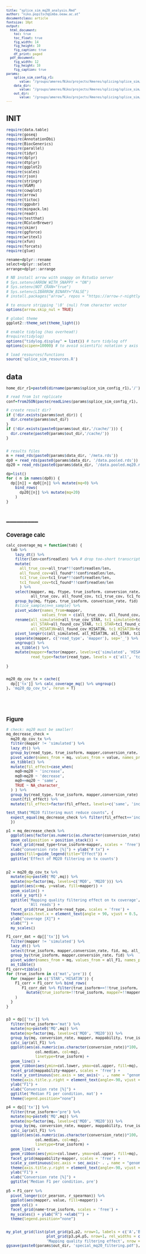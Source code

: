 ```yaml
---
title: "splice_sim_mq20_analysis.Rmd"
author: "niko.popitsch@imba.oeaw.ac.at"
documentclass: article
fontsize: 10pt
output:
  html_document:
    toc: true
    toc_float: true
    fig_width: 14
    fig_height: 10
    fig_caption: true
    df_print: paged
  pdf_document:
    fig_width: 12
    fig_height: 10
    fig_caption: true
params:
    splice_sim_config_r1:
       value: "/groups/ameres/Niko/projects/Ameres/splicing/splice_sim/testruns/big4_slamseq_nf_kss/splice_sim.config.json"
    data_dir:
       value: "/groups/ameres/Niko/projects/Ameres/splicing/splice_sim/splice_sim_paper/replicate_data_kss/"
    out_dir:
       value: "/groups/ameres/Niko/projects/Ameres/splicing/splice_sim/splice_sim_paper/analysis_kss/"
---
```

<style type="text/css">
body, td {
   font-size: 10px;
}
code.r{
  font-size: 10px;
}
pre {
  font-size: 10px
}
div.blue pre { background-color:lightblue; }
div.blue pre.r { background-color:blue; }
</style>

<!--
rmarkdown::render('splice_sim_paper.Rmd', 'html_document')
-->

# INIT

```r
require(data.table)
require(goseq)
require(AnnotationDbi)
require(BiocGenerics)
require(parallel)
require(tidyr)
require(dplyr)
require(dtplyr)
require(ggplot2)
require(scales)
require(rjson)
require(stringr)
require(VGAM)
require(cowplot)
require(arrow)
require(tictoc)
require(ggpubr)
require(minpack.lm)
require(readr)
require(testthat)
require(RColorBrewer)
require(skimr)
require(ggforce)
require(writexl)
require(xfun)
require(forcats)
require(glue)

rename=dplyr::rename
select=dplyr::select
arrange=dplyr::arrange

# NB install arrow with snappy on Rstudio server
# Sys.setenv(ARROW_WITH_SNAPPY = "ON")
# Sys.setenv(NOT_CRAN="true")
# Sys.setenv(LIBARROW_BINARY="FALSE")
# install.packages("arrow", repos = "https://arrow-r-nightly.s3.amazonaws.com")

# to ensure stripping '\0' (nul) from character vector
options(arrow.skip_nul = TRUE)

# global theme
ggplot2::theme_set(theme_light())

# enable tidylog (has overhead!)
#require(tidylog)
options("tidylog.display" = list()) # turn tidylog off
options(scipen=10000) # to avoid scientific notation y axis 

# load resources/functions
source('splice_sim_resources.R')
```


# data

```r

home_dir_r1=paste0(dirname(params$splice_sim_config_r1),'/')

# read from 1st replicate
conf=fromJSON(paste(readLines(params$splice_sim_config_r1), collapse=""))

# create result dir?
if (!dir.exists(params$out_dir)) {
  dir.create(params$out_dir)
} 
if (!dir.exists(paste0(params$out_dir,'/cache/'))) {
  dir.create(paste0(params$out_dir,'/cache/'))
} 


# results files
m = read_rds(paste0(params$data_dir, '/meta.rds'))
dp0 = read_rds(paste0(params$data_dir, '/data.pooled.rds'))
dp20 = read_rds(paste0(params$data_dir, '/data.pooled.mq20.rds'))

dp=list()
for ( n in names(dp0)) {
  dp[[n]] = dp0[[n]] %>% mutate(mq=0) %>% 
    bind_rows(
      dp20[[n]] %>% mutate(mq=20)
    )
}

```


# _________
## Coverage calc

```r
calc_coverage_mq = function(tab) {
  tab %>% 
    lazy_dt() %>% 
    filter(len>conf$readlen) %>% # drop too-short transcripts that cannot get simulated reads
    mutate(
      all_true_cov=all_true*!!conf$readlen/len,
      all_found_cov=all_found*!!conf$readlen/len,
      tc1_true_cov=tc1_true*!!conf$readlen/len,
      tc1_found_cov=tc1_found*!!conf$readlen/len
      ) %>% 
    select(mapper, mq, ftype, true_isoform, conversion_rate, fid, 
           all_true_cov, all_found_cov, tc1_true_cov, tc1_found_cov) %>% 
    group_by(mq, ftype, true_isoform, conversion_rate, fid) %>% 
    #slice_sample(n=n_sample) %>% 
    pivot_wider(names_from=mapper, 
                values_from = c(all_true_cov, all_found_cov, tc1_true_cov, tc1_found_cov)) %>% 
    rename(all_simulated=all_true_cov_STAR, tc1_simulated=tc1_true_cov_STAR, 
           all_STAR=all_found_cov_STAR, tc1_STAR=tc1_found_cov_STAR, 
           all_HISAT3N=all_found_cov_HISAT3N, tc1_HISAT3N=tc1_found_cov_HISAT3N) %>% 
    pivot_longer(c(all_simulated, all_HISAT3N, all_STAR, tc1_simulated, tc1_HISAT3N, tc1_STAR ), names_to='mapper') %>%
    separate(mapper, c('read_type', 'mapper'), sep='_') %>% 
    ungroup() %>% 
    as_tibble() %>% 
    mutate(mapper=factor(mapper, levels=c('simulated', 'HISAT3N', 'STAR')),
           read_type=factor(read_type, levels = c('all', 'tc1')))
   
}


mq20_dp_cov_tx = cache({
  dp[['tx']] %>% calc_coverage_mq() %>% ungroup()
}, 'mq20_dp_cov_tx', rerun = T) 



  

```

## Figure
```r
# check: mq20 must be smaller!
mq_decrease_check = 
  mq20_dp_cov_tx %>% 
  filter(mapper != 'simulated') %>% 
  lazy_dt() %>% 
  group_by(read_type, true_isoform, mapper,conversion_rate, fid) %>% 
  pivot_wider(names_from = mq, values_from = value, names_prefix = 'mq') %>% 
  as_tibble() %>% 
  mutate(fil_effect=case_when(
    mq0<mq20 ~ 'increase',
    mq0>mq20 ~ 'decrease',
    mq0==mq20 ~ 'same',
    TRUE ~ NA_character_
  ) ) %>% 
  group_by(read_type, true_isoform, mapper,conversion_rate) %>% 
  count(fil_effect) %>% 
  mutate(fil_effect=factor(fil_effect, levels=c('same', 'increase', 'decrease')))

test_that("MQ20 filtering must reduce counts", {
  expect_equal(mq_decrease_check %>% filter(fil_effect=='increase') %>% nrow(), 0) 
  })

p1 = mq_decrease_check %>% 
  ggplot(aes(factor(as.numeric(as.character(conversion_rate))*100), n, fill=fil_effect)) +
  geom_col(position = position_stack()) +
  facet_grid(read_type+true_isoform~mapper, scales = 'free') +
  xlab("conversion rate [%]") + ylab("# tx") +
  guides(fill=guide_legend(title="Effect")) +
  ggtitle('Effect of MQ20 filtering on tx counts') 
  

p2 = mq20_dp_cov_tx %>% 
  mutate(mq=paste0('MQ',mq)) %>% 
  mutate(mq=factor(mq, levels=c('MQ0', 'MQ20'))) %>% 
  ggplot(aes(x=mq, y=value, fill=mapper)) + 
  geom_violin() +
  scale_y_sqrt() +
  ggtitle('Mapping quality filtering effect on tx coverage',
          'All reads') +
  facet_grid(true_isoform~read_type, scales = 'free') + 
  theme(axis.text.x = element_text(angle = 90, vjust = 0.5, hjust=1)) +
  ylab("coverage [X]") +
  xlab("") +
  my_scales()

F1_corr_dat = dp[['tx']] %>% 
  filter(mapper != 'simulated') %>% 
  lazy_dt() %>% 
  select(true_isoform, mapper,conversion_rate, fid, mq, all_F1) %>% 
  group_by(true_isoform, mapper,conversion_rate, fid) %>% 
  pivot_wider(names_from = mq, values_from = all_F1, names_prefix = 'mq') %>% 
  as_tibble()
F1_corr=tibble()
for (true_isoform in c('mat','pre')) {
  for (mapper in c('STAR','HISAT3N')) {
    F1_corr = F1_corr %>% bind_rows(
       F1_corr_dat %>% filter(true_isoform==!!true_isoform, mapper==!!mapper) %>% calc_cor('mq0', 'mq20') %>% 
         mutate(true_isoform=!!true_isoform, mapper=!!mapper)
    )
  }
}


p3 = dp[['tx']] %>% 
  filter(true_isoform=='mat') %>% 
  mutate(mq=paste0('MQ',mq)) %>% 
  mutate(mq=factor(mq, levels=c('MQ0', 'MQ20'))) %>% 
  group_by(mq, conversion_rate, mapper, mappability, true_isoform, ftype) %>% 
  calc_iqr(all_F1) %>% 
  ggplot(aes(as.numeric(as.character(conversion_rate))*100, 
             col.median, col=mq), 
             linetype=true_isoform) +
  geom_line() +
  geom_ribbon(aes(ymin=col.lower, ymax=col.upper, fill=mq), linetype=0, alpha=0.15) +
  facet_grid(mappability~mapper, scales = 'free') +
  scale_y_continuous(sec.axis = sec_axis(~ . , name = "genomic mappability", breaks = NULL, labels = NULL)) +
  theme(axis.title.y.right = element_text(angle=-90, vjust = 1.5)) +
  ylab("F1") +
  xlab("Conversion rate [%]") + 
  ggtitle('Median F1 per condition, mat') +
  theme(legend.position="none")

p4 = dp[['tx']] %>% 
  filter(true_isoform=='pre') %>% 
  mutate(mq=paste0('MQ',mq)) %>% 
  mutate(mq=factor(mq, levels=c('MQ0', 'MQ20'))) %>% 
  group_by(mq, conversion_rate, mapper, mappability, true_isoform, ftype) %>% 
  calc_iqr(all_F1) %>% 
  ggplot(aes(as.numeric(as.character(conversion_rate))*100, 
             col.median, col=mq), 
             linetype=true_isoform) +
  geom_line() +
  geom_ribbon(aes(ymin=col.lower, ymax=col.upper, fill=mq), linetype=0, alpha=0.15) +
  facet_grid(mappability~mapper, scales = 'free') +
  scale_y_continuous(sec.axis = sec_axis(~ . , name = "genomic mappability", breaks = NULL, labels = NULL)) +
  theme(axis.title.y.right = element_text(angle=-90, vjust = 1.5)) +
  ylab("F1") +
  xlab("Conversion rate [%]") + 
  ggtitle('Median F1 per condition, pre') 
 
p5 = F1_corr %>% 
  pivot_longer(c(r_pearson, r_spearman)) %>% 
  ggplot(aes(mapper, value, fill=mapper)) +
  geom_col() +
  facet_grid(name~true_isoform, scales = 'free') +
  my_scales() + ylab("R") +xlab("") + 
  theme(legend.position="none")


my_plot_grid(list(plot_grid(p1,p2, nrow=1, labels = c('A','B')),
                  plot_grid(p3,p4,p5, nrow=1, rel_widths = c(1,1.2,0.7),labels = c('C','','D'))), 
                  'Mapping quality filtering effect', nrow = 2)
ggsave(paste0(params$out_dir, 'special_mq20_filtering.pdf'), width=12, height=8)

```


